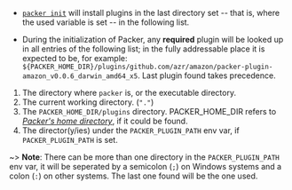 * [`packer init`](/commands/init) will install plugins in the last directory set
-- that is, where the used variable is set -- in the following list.

* During the initialization of Packer, any **required** plugin will be looked up
in all entries of the following list; in the fully addressable place it is
expected to be, for example:
`${PACKER_HOME_DIR}/plugins/github.com/azr/amazon/packer-plugin-amazon_v0.0.6_darwin_amd64_x5`. 
Last plugin found takes precedence.

1. The directory where `packer` is, or the executable directory.
1. The current working directory. (`"."`)
1. The `PACKER_HOME_DIR/plugins` directory. PACKER_HOME_DIR refers to *[Packer's home 
directory](/docs/configure#packer-s-home-directory)*, if it could be found.
1. The director(y/ies) under the `PACKER_PLUGIN_PATH` env var, if `PACKER_PLUGIN_PATH`
is set.

~> **Note**: There can be more than one directory in the `PACKER_PLUGIN_PATH`
env var, it will be seperated by a semicolon (`;`) on Windows systems and a
colon (`:`) on other systems. The last one found will be the one used.